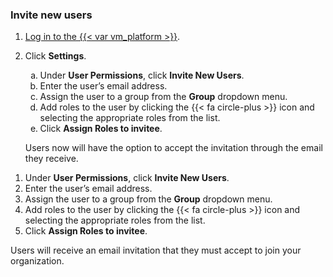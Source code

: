 ### Invite new users

:::: {.content-visible unless-format="revealjs"}
1. [Log in to the {{< var vm_platform >}}]({{< var vm_url >}}).

2. Click **Settings**. 

   a. Under **User Permissions**, click **Invite New Users**.
   c. Enter the user's email address.
   d. Assign the user to a group from the **Group** dropdown menu.
   e. Add roles to the user by clicking the {{< fa circle-plus >}} icon and selecting the appropriate roles from the list.
   f. Click **Assign Roles to invitee**.
   
   Users now will have the option to accept the invitation through the email they receive.
::::

:::: {.content-hidden unless-format="revealjs"}
1. Under **User Permissions**, click **Invite New Users**.
1. Enter the user's email address.
1. Assign the user to a group from the **Group** dropdown menu.
1. Add roles to the user by clicking the {{< fa circle-plus >}} icon and selecting the appropriate roles from the list.
1. Click **Assign Roles to invitee**.

Users will receive an email invitation that they must accept to join your organization.
::::